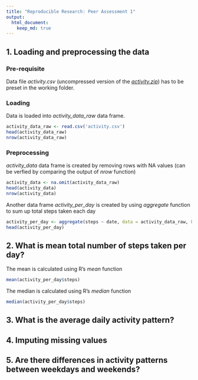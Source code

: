 ```yaml
---
title: "Reproducible Research: Peer Assessment 1"
output: 
  html_document:
    keep_md: true
---
```



## 1. Loading and preprocessing the data 
### Pre-requisite
Data file *activity.csv* (uncompressed version of the *[activity.zip](https://d396qusza40orc.cloudfront.net/repdata%2Fdata%2Factivity.zip)*) has to be preset in the working folder. 

### Loading 
Data is loaded into *activity_data_raw* data frame.
```r
activity_data_raw <- read.csv('activity.csv')
head(activity_data_raw)
nrow(activity_data_raw)
```
### Preprocessing 
*activity_data* data frame is created by removing rows with NA values (can be verfied by comparing the output of *nrow* function)
```r
activity_data <- na.omit(activity_data_raw)
head(activity_data)
nrow(activity_data)
```
Another data frame *activity_per_day* is created by using *aggregate* function to sum up  total steps taken each day 
```r
activity_per_day <- aggregate(steps ~ date, data = activity_data_raw, FUN = sum)
head(activity_per_day)
```

## 2. What is mean total number of steps taken per day?
The mean is calculated using R's *mean* function
```r
mean(activity_per_day$steps)
```
The median is calculated using R's *median* function
```r
median(activity_per_day$steps)
```

## 3. What is the average daily activity pattern?



## 4. Imputing missing values



## 5. Are there differences in activity patterns between weekdays and weekends?
